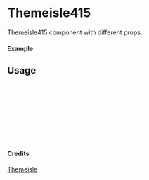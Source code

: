 
<Meta of={Themeisle415} title="Themeisle/Themeisle415" />

# Themeisle415

Themeisle415 component with different props.

#### Example

<Canvas of={Themeisle415.Primary} />

## Usage

```ts
import { Themeisle415 } from "yadl-ui";

const Example = () => {
  return (
      <Themeisle415 />
  );
};

export default Example;
```

#### Credits
[Themeisle](https://themeisle.com/illustrations/)
